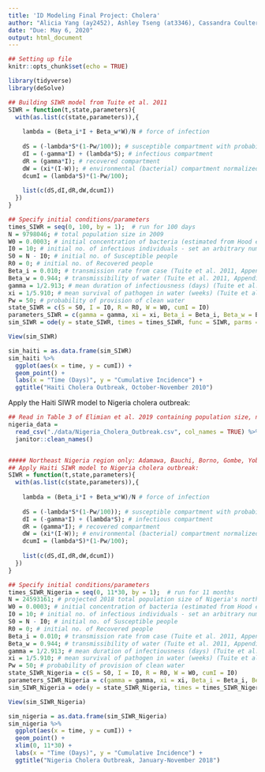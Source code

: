 ```yaml
---
title: 'ID Modeling Final Project: Cholera'
author: "Alicia Yang (ay2452), Ashley Tseng (at3346), Cassandra Coulter (cc4347), and Christopher Armbruster (cwa2118)"
date: "Due: May 6, 2020"
output: html_document
---
```


```r
## Setting up file
knitr::opts_chunk$set(echo = TRUE)

library(tidyverse)
library(deSolve)
```


```r
## Building SIWR model from Tuite et al. 2011
SIWR = function(t,state,parameters){
  with(as.list(c(state,parameters)),{
    
    lambda = (Beta_i*I + Beta_w*W)/N # force of infection
    
    dS = (-lambda*S*(1-Pw/100)); # susceptible compartment with probability of provision of clean water incorporated
    dI = (-gamma*I) + (lambda*S); # infectious compartment
    dR = (gamma*I); # recovered compartment
    dW = (xi*(I-W)); # environmental (bacterial) compartment normalized by total population size
    dcumI = (lambda*S)*(1-Pw/100);
    
    list(c(dS,dI,dR,dW,dcumI))
  })
}

## Specify initial conditions/parameters
times_SIWR = seq(0, 100, by = 1);  # run for 100 days
N = 9798046; # total population size in 2009
W0 = 0.0003; # initial concentration of bacteria (estimated from Hood et al. 1981)
I0 = 10; # initial no. of infectious individuals - set an arbitrary number of 10 for now
S0 = N - I0; # initial no. of Susceptible people
R0 = 0; # initial no. of Recovered people
Beta_i = 0.010; # transmission rate from case (Tuite et al. 2011, Appendix Table 2)
Beta_w = 0.944; # transmissibility of water (Tuite et al. 2011, Appendix Table 2)
gamma = 1/2.913; # mean duration of infectiousness (days) (Tuite et al. 2011, Appendix Table 2)
xi = 1/5.910; # mean survival of pathogen in water (weeks) (Tuite et al. 2011, Appendix Table 2)
Pw = 50; # probability of provision of clean water
state_SIWR = c(S = S0, I = I0, R = R0, W = W0, cumI = I0)
parameters_SIWR = c(gamma = gamma, xi = xi, Beta_i = Beta_i, Beta_w = Beta_w, Pw = Pw)
sim_SIWR = ode(y = state_SIWR, times = times_SIWR, func = SIWR, parms = parameters_SIWR)

View(sim_SIWR)

sim_haiti = as.data.frame(sim_SIWR)
sim_haiti %>% 
  ggplot(aes(x = time, y = cumI)) +
  geom_point() +
  labs(x = "Time (Days)", y = "Cumulative Incidence") +
  ggtitle("Haiti Cholera Outbreak, October-November 2010")
```


Apply the Haiti SIWR model to Nigeria cholera outbreak: 
```r
## Read in Table 3 of Elimian et al. 2019 containing population size, no. of cholera cases, no. of cholera deaths, attack rate/100,000 population, and the case fatality rate (%) by state. The total country-wide estimates are in the last row of the dataset.
nigeria_data = 
  read_csv("./data/Nigeria_Cholera_Outbreak.csv", col_names = TRUE) %>%
  janitor::clean_names()


##### Northeast Nigeria region only: Adamawa, Bauchi, Borno, Gombe, Yobe #####
## Apply Haiti SIWR model to Nigeria cholera outbreak:
SIWR = function(t,state,parameters){
  with(as.list(c(state,parameters)),{
    
    lambda = (Beta_i*I + Beta_w*W)/N # force of infection
    
    dS = (-lambda*S*(1-Pw/100)); # susceptible compartment with probability of provision of clean water incorporated
    dI = (-gamma*I) + (lambda*S); # infectious compartment
    dR = (gamma*I); # recovered compartment
    dW = (xi*(I-W)); # environmental (bacterial) compartment normalized by total population size
    dcumI = (lambda*S)*(1-Pw/100);
    
    list(c(dS,dI,dR,dW,dcumI))
  })
}

## Specify initial conditions/parameters
times_SIWR_Nigeria = seq(0, 11*30, by = 1);  # run for 11 months
N = 24593161; # projected 2018 total population size of Nigeria's northeast states
W0 = 0.0003; # initial concentration of bacteria (estimated from Hood et al. 1981)
I0 = 10; # initial no. of infectious individuals - set an arbitrary number of 10 for now
S0 = N - I0; # initial no. of Susceptible people
R0 = 0; # initial no. of Recovered people
Beta_i = 0.010; # transmission rate from case (Tuite et al. 2011, Appendix Table 2)
Beta_w = 0.944; # transmissibility of water (Tuite et al. 2011, Appendix Table 2)
gamma = 1/2.913; # mean duration of infectiousness (days) (Tuite et al. 2011, Appendix Table 2)
xi = 1/5.910; # mean survival of pathogen in water (weeks) (Tuite et al. 2011, Appendix Table 2)
Pw = 50; # probability of provision of clean water
state_SIWR_Nigeria = c(S = S0, I = I0, R = R0, W = W0, cumI = I0)
parameters_SIWR_Nigeria = c(gamma = gamma, xi = xi, Beta_i = Beta_i, Beta_w = Beta_w)
sim_SIWR_Nigeria = ode(y = state_SIWR_Nigeria, times = times_SIWR_Nigeria, func = SIWR, parms = parameters_SIWR_Nigeria)

View(sim_SIWR_Nigeria)

sim_nigeria = as.data.frame(sim_SIWR_Nigeria)
sim_nigeria %>% 
  ggplot(aes(x = time, y = cumI)) +
  geom_point() +
  xlim(0, 11*30) +
  labs(x = "Time (Days)", y = "Cumulative Incidence") +
  ggtitle("Nigeria Cholera Outbreak, January-November 2018")
```


